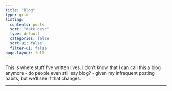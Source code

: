 ```yaml
---
title: "Blog"
type: grid
listing: 
  contents: posts
  sort: "date desc"
  type: default
  categories: false
  sort-ui: false
  filter-ui: false
page-layout: full
---
```


This is where stuff I've written lives. I don't know that I can call this a blog anymore - do people even still say blog? - given my infrequent posting habits, but we'll see if that changes.

------------------------------------------------------------------------
